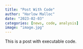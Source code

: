 ```yaml
---
title: "Post With Code"
author: "Harlow Malloc"
date: "2023-02-03"
categories: [news, code, analysis]
image: "image.jpg"
---
```


This is a post with executable code.
